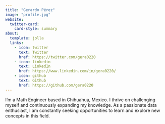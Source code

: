```yaml
---
title: "Gerardo Pérez"
image: "profile.jpg"
website:
  twitter-card:
    card-style: summary
about:
  template: jolla
  links:
    - icon: twitter
      text: Twitter
      href: https://twitter.com/gera0220
    - icon: linkedin
      text: LinkedIn
      href: https://www.linkedin.com/in/gera0220/
    - icon: github
      text: Github
      href: https://github.com/gera0220
---
```


I'm a Math Engineer based in Chihuahua, Mexico. I thrive on challenging myself and continuously expanding my knowledge. As a passionate data enthusiast, I am constantly seeking opportunities to learn and explore new concepts in this field.
